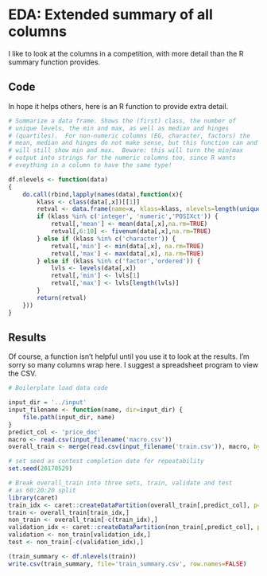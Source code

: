 # EDA: Extended summary of all columns

I like to look at the columns in a competition, with more detail than the R
summary function provides.


## Code

In hope it helps others, here is an R function to provide extra detail.

```r
# Summarize a data frame. Shows the (first) class, the number of
# unique levels, the min and max, as well as median and hinges
# (quartiles).  For non-numeric columns (EG, character, factors) the
# mean, median and hinges do not make sense, but this function can and
# will still show min and max.  Beware: this will turn the min/max
# output into strings for the numeric columns too, since R wants
# eveything in a column to have the same type!

df.nlevels <- function(data)
{
    do.call(rbind,lapply(names(data),function(x){
        klass <- class(data[,x])[[1]]
        retval <- data.frame(name=x, klass=klass, nlevels=length(unique(data[,x])), NAs=sum(is.na(data[,x])), mean=NA, min=NA, lower.hinge=NA, median=NA, upper.hinge=NA, max=NA)
        if (klass %in% c('integer', 'numeric','POSIXct')) {
            retval[,'mean'] <- mean(data[,x],na.rm=TRUE)
            retval[,6:10] <- fivenum(data[,x],na.rm=TRUE)
        } else if (klass %in% c('character')) {
            retval[,'min'] <- min(data[,x], na.rm=TRUE)
            retval[,'max'] <- max(data[,x], na.rm=TRUE)
        } else if (klass %in% c('factor','ordered')) {
            lvls <- levels(data[,x])
            retval[,'min'] <- lvls[1]
            retval[,'max'] <- lvls[length(lvls)]
        }
        return(retval)
    }))
}
```


## Results

Of course, a function isn't helpful until you use it to look at the
results. I'm sorry so many columns wrap here. I suggest a spreadsheet
program to view the CSV.


```r
# Boilerplate load data code

input_dir = '../input'
input_filename <- function(name, dir=input_dir) {
    file.path(input_dir, name)
}
predict_col <- 'price_doc'
macro <- read.csv(input_filename('macro.csv'))
overall_train <- merge(read.csv(input_filename('train.csv')), macro, by='timestamp')

# set seed as contest completion date for repeatability
set.seed(20170529)

# Break overall_train into three sets, train, validate and test
# as 60:20:20 split
library(caret)
train_idx <- caret::createDataPartition(overall_train[,predict_col], p=0.6, list=FALSE)
train <- overall_train[train_idx,]
non_train <- overall_train[-c(train_idx),]
validation_idx <- caret::createDataPartition(non_train[,predict_col], p=0.5, list=FALSE)
validation <- non_train[validation_idx,]
test <- non_train[-c(validation_idx),]
```

```r
(train_summary <- df.nlevels(train))
write.csv(train_summary, file='train_summary.csv', row.names=FALSE)
```
